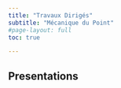 ```yaml
---
title: "Travaux Dirigés"
subtitle: "Mécanique du Point"
#page-layout: full
toc: true

---
```


## Presentations

